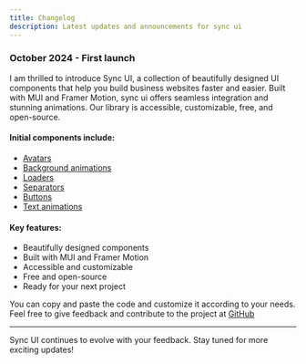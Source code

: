 ```yaml
---
title: Changelog
description: Latest updates and announcements for sync ui
---
```


### October 2024 - First launch

I am thrilled to introduce Sync UI, a collection of beautifully designed UI components that help you build business websites faster and easier. Built with MUI and Framer Motion, sync ui offers seamless integration and stunning animations. Our library is accessible, customizable, free, and open-source.

#### Initial components include:

- [Avatars](/docs/avatars)
- [Background animations](/docs/backgrounds)
- [Loaders](/docs/loaders)
- [Separators](/docs/separators)
- [Buttons](/docs/buttons)
- [Text animations](/docs/texts)

#### Key features:

- Beautifully designed components
- Built with MUI and Framer Motion
- Accessible and customizable
- Free and open-source
- Ready for your next project

You can copy and paste the code and customize it according to your needs. Feel free to give feedback and contribute to the project at [GitHub](https://github.com/AbhiVarde/syncui)

---

Sync UI continues to evolve with your feedback. Stay tuned for more exciting updates!
